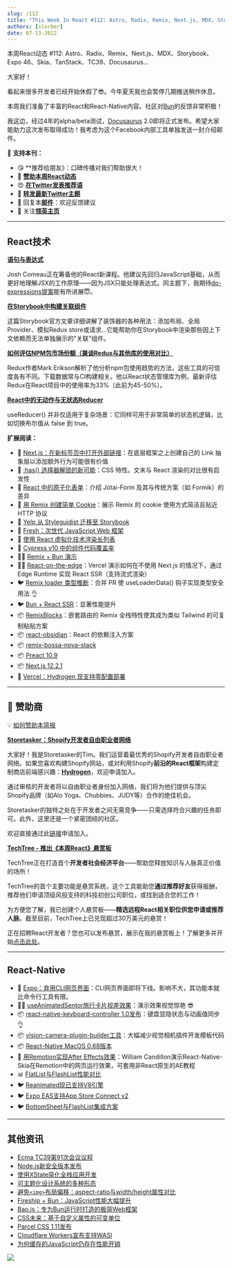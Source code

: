 ```yaml
---
slug: /112
title: "This Week In React #112: Astro, Radix, Remix, Next.js, MDX, Storybook, Expo 46, Skia, TanStack, TC39, Docusaurus..."
authors: [slorber]
date: 07-13-2022
---
```


本周React动态 #112: Astro、Radix、Remix、Next.js、MDX、Storybook、Expo 46、Skia、TanStack、TC39、Docusaurus...

<!-- truncate -->

大家好！

看起来很多开发者已经开始休假了😎。今年夏天我也会暂停几期推送稍作休息。

本周我们准备了丰富的React和React-Native内容。社区对[Bun](https://bun.sh/?utm_campaign=This%20Week%20In%20React&utm_medium=email&utm_source=Revue%20newsletter)的反馈非常积极！

我这边，经过4年的alpha/beta测试，[Docusaurus](https://github.com/facebook/docusaurus?utm_campaign=This%20Week%20In%20React&utm_medium=email&utm_source=Revue%20newsletter) 2.0即将正式发布。希望大家能助力这次发布取得成功！我考虑为这个Facebook内部工具单独发送一封介绍邮件。

🙏 **支持本刊：**

- 😘 **推荐给朋友》：口碑传播对我们帮助很大！
- 💸 [**赞助本周React动态**](https://gist.github.com/slorber/cb732fb5d0a002c4d73236a9baeba7bb?utm_campaign=thisweekinreact&utm_medium=email&utm_source=Revue%20newsletter)
- 😍 [**在Twitter发表推荐语**](https://twitter.com/sebastienlorber/timelines/1448942785814466561?utm_campaign=thisweekinreact&utm_medium=email&utm_source=Revue%20newsletter)
- 🧵 [**转发最新Twitter主题**](https://slo.im/thread?utm_campaign=thisweekinreact&utm_medium=email&utm_source=Revue%20newsletter)
- 📨 回复本[**邮件**](mailto:lorber.sebastien@gmail.com?utm_campaign=thisweekinreact&utm_medium=email&utm_source=Revue%20newsletter)：欢迎反馈建议
- 👥 关注[**领英主页**](https://www.linkedin.com/company/this-week-in-react/?utm_campaign=This%20Week%20In%20React&utm_medium=email&utm_source=Revue%20newsletter)

---

## React技术

[**语句与表达式**](https://www.joshwcomeau.com/javascript/statements-vs-expressions/?utm_campaign=This%20Week%20In%20React&utm_medium=email&utm_source=Revue%20newsletter)

Josh Comeau正在筹备他的React新课程。他建议先回归JavaScript基础，从而更好地理解JSX的工作原理——因为JSX只能处理表达式。同主题下，我期待[do-expressions提案](https://github.com/tc39/proposal-do-expressions?utm_campaign=This%20Week%20In%20React&utm_medium=email&utm_source=Revue%20newsletter)能有所进展😇。

[**在Storybook中构建关联组件**](https://storybook.js.org/blog/how-to-build-connected-components-in-storybook/?utm_campaign=This%20Week%20In%20React&utm_medium=email&utm_source=Revue%20newsletter)

这篇Storybook官方文章详细讲解了装饰器的各种用法：添加布局、全局Provider、模拟Redux store或请求...它能帮助你在Storybook中渲染那些因上下文依赖而无法单独展示的"关联"组件。

[**如何评估NPM包市场份额（兼谈Redux与其他库的使用对比）**](https://blog.isquaredsoftware.com/2022/07/npm-package-market-share-estimates/?utm_campaign=This%20Week%20In%20React&utm_medium=email&utm_source=Revue%20newsletter)

Redux作者Mark Erikson解析了他分析npm包使用趋势的方法，这些工具的可信度各有不同。下载数据常与CI构建相关。他以React状态管理库为例，最新评估Redux在React项目中的使用率为33%（此前为45-50%）。

[**React中的无动作与无状态Reducer**](https://julesblom.com/writing/actionless-and-stateless-reducers?utm_campaign=This%20Week%20In%20React&utm_medium=email&utm_source=Revue%20newsletter)

useReducer() 并非仅适用于复杂场景：它同样可用于非常简单的状态机逻辑，比如切换布尔值从 false 到 true。

**扩展阅读：**

- 📜 [Next.js：在新标签页中打开外部链接](https://www.seancdavis.com/posts/open-external-nextlink-links-in-a-new-tab/?utm_campaign=This%20Week%20In%20React&utm_medium=email&utm_source=Revue%20newsletter)：在底层框架之上创建自己的 Link 抽象层以添加额外行为可能很有价值
- 📜 [:has() 选择器解锁的新可能](https://blog.jim-nielsen.com/2022/unlocked-possibilities-of-has-selector/?utm_campaign=This%20Week%20In%20React&utm_medium=email&utm_source=Revue%20newsletter)：CSS 特性。文末与 React 渲染的对比很有启发性
- 📜 [React 中的原子化表单](https://reaper.is/writing/20220709-atomic-forms?utm_campaign=This%20Week%20In%20React&utm_medium=email&utm_source=Revue%20newsletter)：介绍 Jotai-Form 及其与传统方案（如 Formik）的差异
- 📜 [用 Remix 创建简单 Cookie](https://jonmeyers.io/blog/create-a-simple-cookie-with-remix?utm_campaign=This%20Week%20In%20React&utm_medium=email&utm_source=Revue%20newsletter)：展示 Remix 的 cookie 使用方式简洁且贴近 HTTP 协议
- 📜 [Yelp 从 Styleguidist 迁移至 Storybook](https://engineeringblog.yelp.com/2022/07/migrating-from-styleguidist-to-storybook.html?utm_campaign=This%20Week%20In%20React&utm_medium=email&utm_source=Revue%20newsletter)
- 📜 [Fresh：次世代 JavaScript Web 框架](https://hxrsh.in/blog/fresh?utm_campaign=This%20Week%20In%20React&utm_medium=email&utm_source=Revue%20newsletter)
- 📜 [使用 React 虚拟化技术渲染长列表](https://wanago.io/2022/06/27/long-lists-react-virtualization/?utm_campaign=This%20Week%20In%20React&utm_medium=email&utm_source=Revue%20newsletter)
- 📜 [Cypress v10 中的组件代码覆盖率](https://glebbahmutov.com/blog/component-code-coverage/?utm_campaign=This%20Week%20In%20React&utm_medium=email&utm_source=Revue%20newsletter)
- 🧑‍🎨 [Remix + Bun 演示](https://twitter.com/ebey_jacob/status/1544608334736592896?utm_campaign=This%20Week%20In%20React&utm_medium=email&utm_source=Revue%20newsletter)
- 🧑‍🎨 [React-on-the-edge](https://github.com/vercel-labs/react-on-the-edge?utm_campaign=This%20Week%20In%20React&utm_medium=email&utm_source=Revue%20newsletter)：Vercel 演示如何在不使用 Next.js 的情况下，通过 Edge Runtime 实现 React SSR（支持流式渲染）
- 🐦 [Remix loader 类型推断](https://twitter.com/kentcdodds/status/1545048020663750661?utm_campaign=This%20Week%20In%20React&utm_medium=email&utm_source=Revue%20newsletter)：合并 PR 使 useLoaderData() 钩子实现类型安全用法 👌
- 🐦 [Bun + React SSR](https://twitter.com/jarredsumner/status/1544580094328418304?utm_campaign=This%20Week%20In%20React&utm_medium=email&utm_source=Revue%20newsletter)：显著性能提升
- 📦 [RemixBlocks](https://javascript.plainenglish.io/remixblocks-ready-to-use-remix-tailwind-css-routes-and-ui-blocks-470a6db70915?utm_campaign=This%20Week%20In%20React&utm_medium=email&utm_source=Revue%20newsletter)：嵌套路由的 Remix 全栈特性使其成为类似 Tailwind 的可复制粘贴方案
- 📦 [react-obsidian](https://github.com/wix-incubator/react-obsidian?utm_campaign=This%20Week%20In%20React&utm_medium=email&utm_source=Revue%20newsletter)：React 的依赖注入方案
- 📦 [remix-bossa-nova-stack](https://github.com/clerkinc/remix-bossa-nova-stack?utm_campaign=This%20Week%20In%20React&utm_medium=email&utm_source=Revue%20newsletter)
- 📦 [Preact 10.9](https://github.com/preactjs/preact/releases/tag/10.9.0?utm_campaign=This%20Week%20In%20React&utm_medium=email&utm_source=Revue%20newsletter)
- 📦 [Next.js 12.2.1](https://github.com/vercel/next.js/releases/tag/v12.2.1?utm_campaign=This%20Week%20In%20React&utm_medium=email&utm_source=Revue%20newsletter)
- 📣 [Vercel：Hydrogen 现支持零配置部署](https://vercel.com/changelog/hydrogen-projects-can-now-be-deployed-with-zero-configuration?utm_campaign=This%20Week%20In%20React&utm_medium=email&utm_source=Revue%20newsletter)

---

## 💸 赞助商

💡 [如何赞助本简报](https://thisweekinreact.com/sponsor)

[**Storetasker：Shopify开发者自由职业者网络**](https://www.storetasker.com/become-an-expert?utm_campaign=thisweekinreact&utm_medium=thisweekinreact&utm_source=thisweekinreact)

大家好！我是Storetasker的Tim。我们运营着最优秀的Shopify开发者自由职业者网络。如果您喜欢构建Shopify网站，或对利用Shopify**前沿的React框架**构建定制商店前端感兴趣：[**Hydrogen**](https://hydrogen.shopify.dev/?utm_campaign=This%20Week%20In%20React&utm_medium=email&utm_source=Revue%20newsletter)，欢迎申请加入。

通过审核的开发者将以自由职业者身份加入网络，我们将为他们提供与顶尖Shopify品牌（如Alo Yoga、Chubbies、JUDY等）合作的绝佳机会。

Storetasker的独特之处在于开发者之间无需竞争——只需选择符合兴趣的任务即可。此外，这里还是一个紧密团结的社区。

欢迎直接通过此[链接](https://www.storetasker.com/become-an-expert?utm_campaign=thisweekinreact&utm_medium=thisweekinreact&utm_source=thisweekinreact)申请加入。

[**TechTree - 推出《本周React》悬赏板**](https://techtree.dev/t/sHBrozirH3xSY8jP3M7gGv?utm_campaign=This%20Week%20In%20React&utm_medium=email&utm_source=Revue%20newsletter)

TechTree正在打造首个**开发者社会经济平台**——帮助您释放知识与人脉真正价值的场所！

TechTree的首个主要功能是悬赏系统，这个工具能助您**通过推荐好友**获得报酬，推荐他们申请顶级风投支持的科技初创公司职位，或找到适合您的工作！

为方便您了解，我已创建个人悬赏板——**精选远程React相关职位供您申请或推荐人脉**。截至目前，TechTree上已兑现超过30万美元的悬赏！

正在招聘React开发者？您也可以发布悬赏，展示在我的悬赏板上！了解更多并开始[点击此处](https://www.notion.so/techtreedev/Share-your-jobs-on-my-Bounty-board-c51d2d97d9f3421bab103c42097907ae?utm_campaign=This%20Week%20In%20React&utm_medium=email&utm_source=Revue%20newsletter)。

---

## React-Native

- 📜 [Expo：弃用CLI网页界面](https://blog.expo.dev/sunsetting-the-web-ui-for-expo-cli-ab12936d2206?utm_campaign=This%20Week%20In%20React&utm_medium=email&utm_source=Revue%20newsletter)：CLI网页界面即将下线。影响不大，其功能本就比命令行工具有限。
- 🧑‍🎨 [useAnimatedSentor旅行卡片视差效果](https://twitter.com/lima_lucas3/status/1545956814650499072?utm_campaign=This%20Week%20In%20React&utm_medium=email&utm_source=Revue%20newsletter)：演示效果视觉惊艳 😎
- 📦 [react-native-keyboard-controller 1.0发布](https://github.com/kirillzyusko/react-native-keyboard-controller?utm_campaign=This%20Week%20In%20React&utm_medium=email&utm_source=Revue%20newsletter)：键盘显隐状态与动画值同步 👌
- 📦 [vision-camera-plugin-builder工具](https://twitter.com/mrousavy/status/1544982270997852160?utm_campaign=This%20Week%20In%20React&utm_medium=email&utm_source=Revue%20newsletter)：大幅减少视觉相机插件开发模板代码
- 📦 [React-Native MacOS 0.68版本](https://twitter.com/ReactNativeMSFT/status/1545289039187611650?utm_campaign=This%20Week%20In%20React&utm_medium=email&utm_source=Revue%20newsletter)
- 🎥 [用Remotion实现After Effects效果](https://www.youtube.com/watch?utm_campaign=This%20Week%20In%20React&utm_medium=email&utm_source=Revue%20newsletter&v=-7MOoWN2_nk)：William Candillon演示React-Native-Skia在Remotion中的网页运行效果，可套用非React原生的AE教程
- 📊 [FlatList与FlashList性能对比](https://twitter.com/almouro/status/1544669919479996416?utm_campaign=This%20Week%20In%20React&utm_medium=email&utm_source=Revue%20newsletter)
- 🐦 [Reanimated现已支持V8引擎](https://twitter.com/swmansion/status/1546872761045229568?utm_campaign=This%20Week%20In%20React&utm_medium=email&utm_source=Revue%20newsletter)
- 🐦 [Expo EAS支持App Store Connect v2](https://twitter.com/Baconbrix/status/1546760343405330434?utm_campaign=This%20Week%20In%20React&utm_medium=email&utm_source=Revue%20newsletter)
- 🐦 [BottomSheet与FlashList集成方案](https://twitter.com/gorhom/status/1546256656639614977?utm_campaign=This%20Week%20In%20React&utm_medium=email&utm_source=Revue%20newsletter)

---

## 其他资讯

- [Ecma TC39第91次会议议程](https://github.com/tc39/agendas/blob/main/2022/07.md?utm_campaign=This%20Week%20In%20React&utm_medium=email&utm_source=Revue%20newsletter)
- [Node.js新安全版本发布](https://nodejs.org/en/blog/vulnerability/july-2022-security-releases/?utm_campaign=This%20Week%20In%20React&utm_medium=email&utm_source=Revue%20newsletter)
- [使用XState简化全栈应用开发](https://blog.theodo.com/2022/07/simplify-your-applications-with-xstate/?utm_campaign=This%20Week%20In%20React&utm_medium=email&utm_source=Revue%20newsletter)
- [可主题化设计系统的多种形态](https://bradfrost.com/blog/post/the-many-faces-of-themeable-design-systems/?utm_campaign=This%20Week%20In%20React&utm_medium=email&utm_source=Revue%20newsletter)
- [避免`<img>`布局偏移：aspect-ratio与width/height属性对比](https://jakearchibald.com/2022/img-aspect-ratio/?utm_campaign=This%20Week%20In%20React&utm_medium=email&utm_source=Revue%20newsletter)
- [Fireship + Bun：JavaScript性能大幅提升](https://www.youtube.com/watch?utm_campaign=This%20Week%20In%20React&utm_medium=email&utm_source=Revue%20newsletter&v=FMhScnY0dME)
- [Bao.js：专为Bun运行时打造的极简Web框架](https://github.com/mattreid1/baojs?utm_campaign=This%20Week%20In%20React&utm_medium=email&utm_source=Revue%20newsletter)
- [CSS未来：基于自定义属性的可变单位](https://www.bram.us/2022/07/08/the-future-of-css-variable-units-powered-by-custom-properties/?utm_campaign=This%20Week%20In%20React&utm_medium=email&utm_source=Revue%20newsletter)
- [Parcel CSS 1.11发布](https://twitter.com/devongovett/status/1545142100483719168?utm_campaign=This%20Week%20In%20React&utm_medium=email&utm_source=Revue%20newsletter)
- [Cloudflare Workers宣布支持WASI](https://blog.cloudflare.com/announcing-wasi-on-workers/?utm_campaign=This%20Week%20In%20React&utm_medium=email&utm_source=Revue%20newsletter)
- [为何缓存的JavaScript仍存在性能开销](https://www.webperf.tips/tip/cached-js-misconceptions/?utm_campaign=This%20Week%20In%20React&utm_medium=email&utm_source=Revue%20newsletter)

![](https://user-images.githubusercontent.com/749374/178690238-2de46b69-5b32-4037-97d1-5a1c7bd23f97.png)